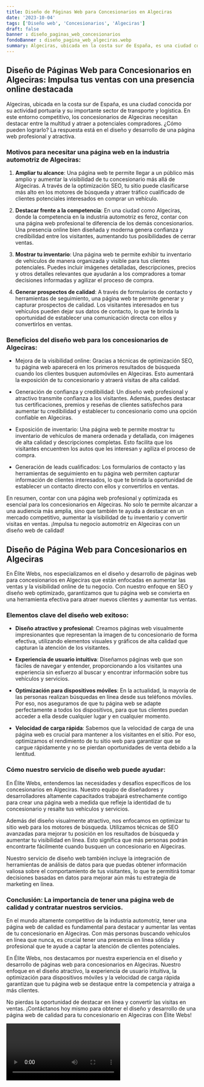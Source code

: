 ```yaml
---
title: Diseño de Páginas Web para Concesionarios en Algeciras
date: '2023-10-04'
tags: ['Diseño web', 'Concesionarios', 'Algeciras']
draft: false
banner : diseño_paginas_web_concesionarios
fondoBanner : diseño_pagina_web_algeciras.webp
summary: Algeciras, ubicada en la costa sur de España, es una ciudad conocida por su actividad portuaria y su importante sector de transporte y logística. En este entorno competitivo, los concesionarios de Algeciras necesitan destacar entre la multitud y atraer a potenciales compradores. ¿Cómo pueden lograrlo? La respuesta está en el diseño y desarrollo de una página web profesional y atractiva.
---
```


## Diseño de Páginas Web para Concesionarios en Algeciras: Impulsa tus ventas con una presencia online destacada

Algeciras, ubicada en la costa sur de España, es una ciudad conocida por su actividad portuaria y su importante sector de transporte y logística. En este entorno competitivo, los concesionarios de Algeciras necesitan destacar entre la multitud y atraer a potenciales compradores. ¿Cómo pueden lograrlo? La respuesta está en el diseño y desarrollo de una página web profesional y atractiva.

### Motivos para necesitar una página web en la industria automotriz de Algeciras:

1. **Ampliar tu alcance**: Una página web te permite llegar a un público más amplio y aumentar la visibilidad de tu concesionario más allá de Algeciras. A través de la optimización SEO, tu sitio puede clasificarse más alto en los motores de búsqueda y atraer tráfico cualificado de clientes potenciales interesados en comprar un vehículo.

2. **Destacar frente a la competencia**: En una ciudad como Algeciras, donde la competencia en la industria automotriz es feroz, contar con una página web profesional te diferencia de los demás concesionarios. Una presencia online bien diseñada y moderna genera confianza y credibilidad entre los visitantes, aumentando tus posibilidades de cerrar ventas.

3. **Mostrar tu inventario**: Una página web te permite exhibir tu inventario de vehículos de manera organizada y visible para tus clientes potenciales. Puedes incluir imágenes detalladas, descripciones, precios y otros detalles relevantes que ayudarán a los compradores a tomar decisiones informadas y agilizar el proceso de compra.

4. **Generar prospectos de calidad**: A través de formularios de contacto y herramientas de seguimiento, una página web te permite generar y capturar prospectos de calidad. Los visitantes interesados en tus vehículos pueden dejar sus datos de contacto, lo que te brinda la oportunidad de establecer una comunicación directa con ellos y convertirlos en ventas.

### Beneficios del diseño web para los concesionarios de Algeciras:

- Mejora de la visibilidad online: Gracias a técnicas de optimización SEO, tu página web aparecerá en los primeros resultados de búsqueda cuando los clientes busquen automóviles en Algeciras. Esto aumentará la exposición de tu concesionario y atraerá visitas de alta calidad.

- Generación de confianza y credibilidad: Un diseño web profesional y atractivo transmite confianza a los visitantes. Además, puedes destacar tus certificaciones, premios y reseñas de clientes satisfechos para aumentar tu credibilidad y establecer tu concesionario como una opción confiable en Algeciras.

- Exposición de inventario: Una página web te permite mostrar tu inventario de vehículos de manera ordenada y detallada, con imágenes de alta calidad y descripciones completas. Esto facilita que los visitantes encuentren los autos que les interesan y agiliza el proceso de compra.

- Generación de leads cualificados: Los formularios de contacto y las herramientas de seguimiento en tu página web permiten capturar información de clientes interesados, lo que te brinda la oportunidad de establecer un contacto directo con ellos y convertirlos en ventas.

En resumen, contar con una página web profesional y optimizada es esencial para los concesionarios en Algeciras. No solo te permite alcanzar a una audiencia más amplia, sino que también te ayuda a destacar en un mercado competitivo, aumentar la visibilidad de tu inventario y convertir visitas en ventas. ¡Impulsa tu negocio automotriz en Algeciras con un diseño web de calidad!

<GifSeo />

<Cta />

## Diseño de Página Web para Concesionarios en Algeciras

En Élite Webs, nos especializamos en el diseño y desarrollo de páginas web para concesionarios en Algeciras que están enfocadas en aumentar las ventas y la visibilidad online de tu negocio. Con nuestro enfoque en SEO y diseño web optimizado, garantizamos que tu página web se convierta en una herramienta efectiva para atraer nuevos clientes y aumentar tus ventas.

### Elementos clave del diseño web exitoso:

- **Diseño atractivo y profesional**: Creamos páginas web visualmente impresionantes que representan la imagen de tu concesionario de forma efectiva, utilizando elementos visuales y gráficos de alta calidad que capturan la atención de los visitantes.

- **Experiencia de usuario intuitiva**: Diseñamos páginas web que son fáciles de navegar y entender, proporcionando a los visitantes una experiencia sin esfuerzo al buscar y encontrar información sobre tus vehículos y servicios.

- **Optimización para dispositivos móviles**: En la actualidad, la mayoría de las personas realizan búsquedas en línea desde sus teléfonos móviles. Por eso, nos aseguramos de que tu página web se adapte perfectamente a todos los dispositivos, para que tus clientes puedan acceder a ella desde cualquier lugar y en cualquier momento.

- **Velocidad de carga rápida**: Sabemos que la velocidad de carga de una página web es crucial para mantener a los visitantes en el sitio. Por eso, optimizamos el rendimiento de tu sitio web para garantizar que se cargue rápidamente y no se pierdan oportunidades de venta debido a la lentitud.

### Cómo nuestro servicio de diseño web puede ayudar:

En Élite Webs, entendemos las necesidades y desafíos específicos de los concesionarios en Algeciras. Nuestro equipo de diseñadores y desarrolladores altamente capacitados trabajará estrechamente contigo para crear una página web a medida que refleje la identidad de tu concesionario y resalte tus vehículos y servicios.

Además del diseño visualmente atractivo, nos enfocamos en optimizar tu sitio web para los motores de búsqueda. Utilizamos técnicas de SEO avanzadas para mejorar tu posición en los resultados de búsqueda y aumentar tu visibilidad en línea. Esto significa que más personas podrán encontrarte fácilmente cuando busquen un concesionario en Algeciras.

Nuestro servicio de diseño web también incluye la integración de herramientas de análisis de datos para que puedas obtener información valiosa sobre el comportamiento de tus visitantes, lo que te permitirá tomar decisiones basadas en datos para mejorar aún más tu estrategia de marketing en línea.

### Conclusión: La importancia de tener una página web de calidad y contratar nuestros servicios.

En el mundo altamente competitivo de la industria automotriz, tener una página web de calidad es fundamental para destacar y aumentar las ventas de tu concesionario en Algeciras. Con más personas buscando vehículos en línea que nunca, es crucial tener una presencia en línea sólida y profesional que te ayude a captar la atención de clientes potenciales.

En Élite Webs, nos destacamos por nuestra experiencia en el diseño y desarrollo de páginas web para concesionarios en Algeciras. Nuestro enfoque en el diseño atractivo, la experiencia de usuario intuitiva, la optimización para dispositivos móviles y la velocidad de carga rápida garantizan que tu página web se destaque entre la competencia y atraiga a más clientes.

No pierdas la oportunidad de destacar en línea y convertir las visitas en ventas. ¡Contáctanos hoy mismo para obtener el diseño y desarrollo de una página web de calidad para tu concesionario en Algeciras con Élite Webs!

<Video />

<CtaBot job='Concesionarios' city='Algeciras'/>

<Gmaps query='Algeciras+españa+maps' />